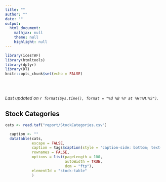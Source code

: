 ```yaml
---
title: ""
author: ""
date: ""
output:
  html_document:
    mathjax: null
    theme: null
    highlight: null
---
```


```r
library(icesTAF)
library(htmltools)
library(dplyr)
library(DT)
knitr::opts_chunk$set(echo = FALSE)
```

<br>
<br>
<!--
[<img align="right" alt="ICES Logo" width="17%" height="17%" src="http://ices.dk/_layouts/15/1033/images/icesimg/iceslogo.png">](http://ices.dk)
-->

_Last updated on `r format(Sys.time(), format = "%d %B %Y at %H:%M:%S")`._

## Stock Categories

```r
cats <- read.taf("report/StockCategories.csv")
```

```r
  caption <- ""
  datatable(cats,
            escape = FALSE,
            caption = tags$caption(style = "caption-side: bottom; text-align: center;", em(caption)),
            rownames = FALSE,
            options = list(pageLength = 100,
                           autoWidth = TRUE,
                           dom = "ftp"),
            elementId = "stock-table"
            )
```
